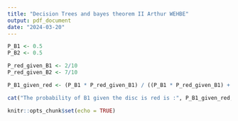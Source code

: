 ---
title: "Decision Trees and bayes theorem II Arthur WEHBE"
output: pdf_document
date: "2024-03-20"
---
```{r}
P_B1 <- 0.5
P_B2 <- 0.5

P_red_given_B1 <- 2/10
P_red_given_B2 <- 7/10

P_B1_given_red <- (P_B1 * P_red_given_B1) / ((P_B1 * P_red_given_B1) + (P_B2 * P_red_given_B2))

cat("The probability of B1 given the disc is red is :", P_B1_given_red, "\n")

```

```{r setup, include=FALSE}
knitr::opts_chunk$set(echo = TRUE)
```

